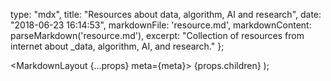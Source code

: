 
  type: "mdx",
  title: "Resources about data, algorithm, AI and research",
  date: "2018-06-23 16:14:53",
  markdownFile: 'resource.md',
  markdownContent: parseMarkdown('resource.md'),
  excerpt:
    "Collection of resources from internet about _data, algorithm, AI, and research."
};

  <MarkdownLayout {...props} meta={meta}>
    {props.children}
  </MarkdownLayout>
);
